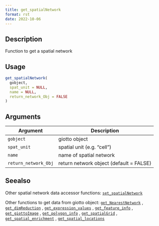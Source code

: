```yaml
--- 
title: get_spatialNetwork 
format: rst 
date: 2022-10-06 
--- 
```


## Description

Function to get a spatial network


## Usage

```r
get_spatialNetwork(
  gobject,
  spat_unit = NULL,
  name = NULL,
  return_network_Obj = FALSE
)
```


## Arguments

Argument      |Description
------------- |----------------
`gobject`     |     giotto object
`spat_unit`     |     spatial unit (e.g. "cell")
`name`     |     name of spatial network
`return_network_Obj`     |     return network object (default = FALSE)


## Seealso

Other spatial network data accessor functions:
 [`set_spatialNetwork`](#setspatialnetwork) 
 
 Other functions to get data from giotto object:
 [`get_NearestNetwork`](#getnearestnetwork) ,
 [`get_dimReduction`](#getdimreduction) ,
 [`get_expression_values`](#getexpressionvalues) ,
 [`get_feature_info`](#getfeatureinfo) ,
 [`get_giottoImage`](#getgiottoimage) ,
 [`get_polygon_info`](#getpolygoninfo) ,
 [`get_spatialGrid`](#getspatialgrid) ,
 [`get_spatial_enrichment`](#getspatialenrichment) ,
 [`get_spatial_locations`](#getspatiallocations)


